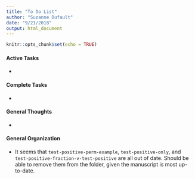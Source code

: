 ```yaml
---
title: "To Do List"
author: "Suzanne Dufault"
date: "9/21/2018"
output: html_document
---
```


```r
knitr::opts_chunk$set(echo = TRUE)
```

#### Active Tasks
*

#### Complete Tasks
*

#### General Thoughts
*

#### General Organization
* It seems that `test-positive-perm-example`, `test-positive-only`, and `test-positive-fraction-v-test-positive` are all out of date. Should be able to remove them from the folder, given the manuscript is most up-to-date.